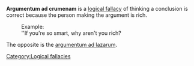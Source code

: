 '''Argumentum ad crumenam''' is a [[logical fallacy]] of thinking a conclusion is correct because the person making the argument is rich.

:Example:
:''If you're so smart, why aren't you rich?

The opposite is the [[argumentum ad lazarum]].

[[Category:Logical fallacies]]